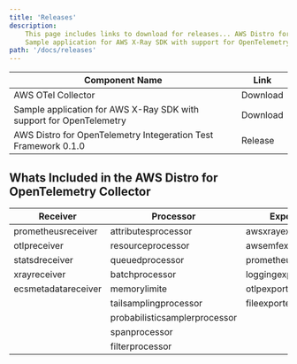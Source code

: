 ```yaml
---
title: 'Releases'
description:
    This page includes links to download for releases... AWS Distro for OpenTelemetry ...
    Sample application for AWS X-Ray SDK with support for OpenTelemetry ... AWS Test Framework Sample Application for OpenTelemetry
path: '/docs/releases'
---
```



| Component Name                                                      | Link |
|---------------------------------------------------------------------|---------------|
| AWS OTel Collector                                                  | <Link to="/download">Download</Link> |
| Sample application for AWS X-Ray SDK with support for OpenTelemetry | <Link to="/download">Download</Link> |
| AWS Distro for OpenTelemetry Integeration Test Framework 0.1.0      | <Link to="https://github.com/aws-observability/aws-otel-test-framework/releases">Release</Link> |

<SectionSeparator />

## Whats Included in the AWS Distro for OpenTelemetry Collector

| Receiver             | Processor                     | Exporter           | Extensions             |
|----------------------|-------------------------------|--------------------|------------------------|
| prometheusreceiver   | attributesprocessor           | awsxrayexporter    | healthcheckextension   |
| otlpreceiver         | resourceprocessor             | awsemfexporter     | pprofextension         |
| statsdreceiver       | queuedprocessor               | prometheusexporter | zpagesextension        |
| xrayreceiver         | batchprocessor                | loggingexporter    |                        |
| ecsmetadatareceiver  | memorylimite                  | otlpexporter       |                        |
|                      | tailsamplingprocessor         | fileexporter       |                        |
|                      | probabilisticsamplerprocessor |                    |                        |
|                      | spanprocessor                 |                    |                        |
|                      | filterprocessor               |                    |                        |
